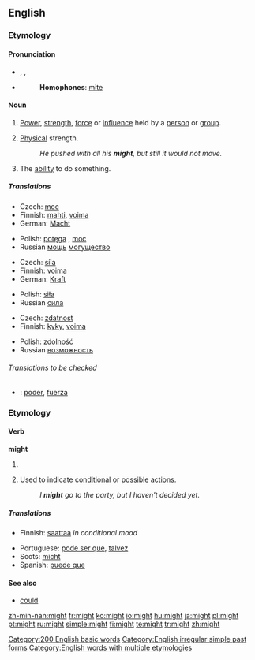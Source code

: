 {{wikipedia}}
==English==

{{rank|without|make|def|112|might|being|day|through}}

===Etymology===
{{OE.}} {{term|miht}}

====Pronunciation====
*{{AHD|mīt}}, {{IPA|/maɪt/}}, {{SAMPA|/maIt/}}
*{{audio|en-us-might.ogg|Audio (US)}}
*:'''Homophones''': [[mite]]
*:{{rhymes|aɪt}}

====Noun====
{{en-noun|-}}

# {{uncountable}} [[power|Power]], [[strength]], [[force]] or [[influence]] held by a [[person]] or [[group]].
# {{uncountable}} [[physical|Physical]] strength.
#:''He pushed with all his '''might''', but still it would not move.''
# {{uncountable}} The [[ability]] to do something.

=====Translations=====
{{trans-top|personal power}}
*Czech: [[moc]] {{f}}
*Finnish: [[mahti]], [[voima]]
*German: [[Macht]] {{f}}
{{trans-mid}}
*Polish: [[potęga]] {{f}}, [[moc]] {{f}}
*Russian [[мощь]] [[могущество]]
{{trans-bottom}}

{{trans-top|physical strength}}
*Czech: [[síla]] {{f}}
*Finnish: [[voima]]
*German: [[Kraft]] {{f}}
{{trans-mid}}
*Polish: [[siła]] {{f}}
*Russian [[сила]]
{{trans-bottom}}

{{trans-top|ability}}
*Czech: [[zdatnost]] {{f}}
*Finnish: [[kyky]], [[voima]]
{{trans-mid}}
*Polish: [[zdolność]] {{f}}
*Russian [[возможность]]
{{trans-bottom}}

======Translations to be checked======
*{{ttbc|Spanish}}: [[poder]], [[fuerza]]

===Etymology===
{{OE.}} {{term|meahte}}

====Verb====
'''might'''

# {{auxiliary}} {{simple past of|[[may]]}}
# {{auxiliary}} Used to indicate [[conditional]] or [[possible]] [[action]]s.
#:''I '''might''' go to the party, but I haven't decided yet.''

=====Translations=====
{{trans-top|indicator of conditional or possible actions}}
*Finnish: [[saattaa]] ''in conditional mood''
{{trans-mid}}
*Portuguese: [[pode ser que]], [[talvez]]
*Scots: [[micht]]
*Spanish: [[puede que]]
{{trans-bottom}}

====See also====
*[[could]]

[[Category:200 English basic words]]
[[Category:English irregular simple past forms]]
[[Category:English words with multiple etymologies]]

[[zh-min-nan:might]]
[[fr:might]]
[[ko:might]]
[[io:might]]
[[hu:might]]
[[ja:might]]
[[pl:might]]
[[pt:might]]
[[ru:might]]
[[simple:might]]
[[fi:might]]
[[te:might]]
[[tr:might]]
[[zh:might]]